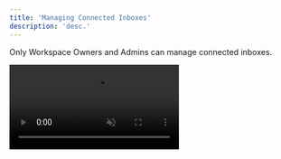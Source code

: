 ```yaml
---
title: 'Managing Connected Inboxes'
description: 'desc.'
---
```


<Note>Only Workspace Owners and Admins can manage connected inboxes.</Note>

<video autoplay="true" muted="true" loop playsinline className="w-full aspect-video" src="/videos/guides_open_inbox_settings.mp4" />

On Inboundly, head to the Settings tab. Use the left sidebar to open "Inboxes".

On each connected inbox, you'll see options to either "Remove" or "Set Primary".

Your **primary inbox** is your default Inboundly inbox. This is the inbox that will load when you first sign in to your Inboundly dashboard.

To **remove an account**, simply press "Remove" and follow the instructions. When you remove a connected inbox, it will delete all data linked to that inbox. This includes all of your leads, labels, lists, follow-up reminders, quick replies, and more. Essentially, you will need to set up your inbox from scratch if you want to reconnect this account later.
